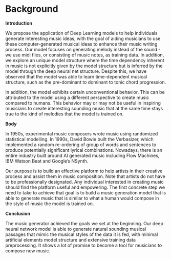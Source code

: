 <!--
This is for including Chapter 1.  Notice that it's also good practice to name your chunk.  This will help you debug potential issues as you knit.  The chunk above is called intro and the one below is called background.  Feel free to change the name of the Rmd file as you wish, but don't forget to change it here from 01-background.Rmd.
-->

<!--
The {#background} text after the chapter declaration will allow us to link throughout the document back to the beginning of of the background section.  These labels will automatically be generated (if not specified) by changing the spaces to hyphens and capital letters to lowercase.  Look for the reference to this label at the beginning of Chapter 2.
-->

# Background {#background .unnumbered}

**Introduction** 

We propose the application of Deep Learning models to help individuals generate interesting music ideas, with the goal of aiding musicians to use these computer-generated musical ideas to enhance their music writing process. Our model focuses on generating melody instead of the sound - we use midi files, or consisting of music notes, as training data. In addition, we explore an unique model structure where the time dependency inherent in music is not explicitly given by the model structure but is inferred by the model through the deep neural net structure. Despite this, we have observed that the model was able to learn time-dependent musical structure, such as the pre-dominant to dominant to tonic chord progression. 

In addition, the model exhibits certain unconventional behavior. This can be attributed to the model using a different perspective to create music compared to humans. This behavior may or may not be useful in inspiring musicians to create interesting sounding music that at the same time stays true to the kind of melodies that the model is trained on.

**Body** 

In 1950s, experimental music composers wrote music using randomized statistical modelling. In 1990s, David Bowie built the Verbasizer, which implemented a random re-ordering of group of words and sentences to produce potentially significant lyrical combinations. Nowadays, there is an entire industry built around AI generated music including Flow Machines, IBM Watson Beat and Google’s NSynth. 

Our purpose is to build an effective platform to help artists in their creative process and assist them in music composition. Note that artists do not have to be professionally designated. Any individual interested in creating music should find the platform useful and empowering.  The first concrete step we need to take to achieve that goal is to build a music generation model that is able to generate music that is similar to what a human would compose in the style of music the model is trained on.

    
**Conclusion**

The music generator achieved the goals we set at the beginning. Our deep neural network model is able to generate natural sounding musical passages that mimic the musical styles of the data it is fed, with minimal artificial elements model structure and extensive training data preprocessing. It shows a lot of promise to become a tool for musicians to compose new music.

\newpage
